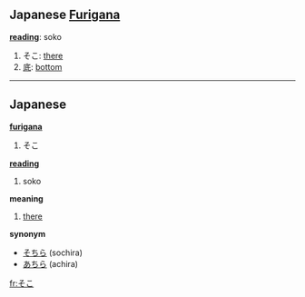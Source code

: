 == Japanese [[Furigana]] ==                             

'''[[reading]]''': soko

# そこ: [[there]]
# [[底]]: [[bottom]]

----

== Japanese ==                                          

'''[[furigana]]'''
# そこ

'''[[reading]]'''
# soko

'''meaning'''
# [[there]]

'''synonym'''
* [[そちら]] (sochira)
* [[あちら]] (achira)
[[fr:そこ]]